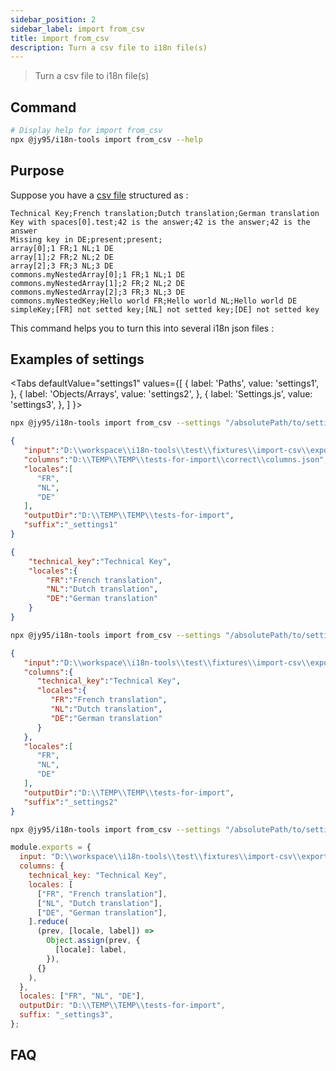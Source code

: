 ```yaml
---
sidebar_position: 2
sidebar_label: import from_csv
title: import from_csv
description: Turn a csv file to i18n file(s)
---
```



> Turn a csv file to i18n file(s)

## Command

```bash
# Display help for import from_csv
npx @jy95/i18n-tools import from_csv --help
```

## Purpose

Suppose you have a [csv file](../export/assets/export-csv.csv) structured as :

```csv title="export-csv.csv"
Technical Key;French translation;Dutch translation;German translation
Key with spaces[0].test;42 is the answer;42 is the answer;42 is the answer
Missing key in DE;present;present;
array[0];1 FR;1 NL;1 DE
array[1];2 FR;2 NL;2 DE
array[2];3 FR;3 NL;3 DE
commons.myNestedArray[0];1 FR;1 NL;1 DE
commons.myNestedArray[1];2 FR;2 NL;2 DE
commons.myNestedArray[2];3 FR;3 NL;3 DE
commons.myNestedKey;Hello world FR;Hello world NL;Hello world DE
simpleKey;[FR] not setted key;[NL] not setted key;[DE] not setted key
```

This command helps you to turn this into several i18n json files :

<I18NFilesTabs />

## Examples of settings

<Tabs
  defaultValue="settings1"
  values={[
    { label: 'Paths', value: 'settings1', },
    { label: 'Objects/Arrays', value: 'settings2', },
    { label: 'Settings.js', value: 'settings3', },
  ]
}>

<TabItem value="settings1">

```bash
npx @jy95/i18n-tools import from_csv --settings "/absolutePath/to/settings1.json"
```

```json title="settings1.json"
{
   "input":"D:\\workspace\\i18n-tools\\test\\fixtures\\import-csv\\export-csv.csv",
   "columns":"D:\\TEMP\\TEMP\\tests-for-import\\correct\\columns.json",
   "locales":[
      "FR",
      "NL",
      "DE"
   ],
   "outputDir":"D:\\TEMP\\TEMP\\tests-for-import",
   "suffix":"_settings1"
}
```

```json title="columns.json"
{
    "technical_key":"Technical Key",
    "locales":{
        "FR":"French translation",
        "NL":"Dutch translation",
        "DE":"German translation"
    }
}
```

</TabItem>

<TabItem value="settings2">

```bash
npx @jy95/i18n-tools import from_csv --settings "/absolutePath/to/settings2.json"
```

```json title="settings2.json"
{
   "input":"D:\\workspace\\i18n-tools\\test\\fixtures\\import-csv\\export-csv.csv",
   "columns":{
      "technical_key":"Technical Key",
      "locales":{
         "FR":"French translation",
         "NL":"Dutch translation",
         "DE":"German translation"
      }
   },
   "locales":[
      "FR",
      "NL",
      "DE"
   ],
   "outputDir":"D:\\TEMP\\TEMP\\tests-for-import",
   "suffix":"_settings2"
}
```

</TabItem>

<TabItem value="settings3">

```bash
npx @jy95/i18n-tools import from_csv --settings "/absolutePath/to/settings3.js"
```

```js title="settings3.js"
module.exports = {
  input: "D:\\workspace\\i18n-tools\\test\\fixtures\\import-csv\\export-csv.csv",
  columns: {
    technical_key: "Technical Key",
    locales: [
      ["FR", "French translation"],
      ["NL", "Dutch translation"],
      ["DE", "German translation"],
    ].reduce(
      (prev, [locale, label]) =>
        Object.assign(prev, {
          [locale]: label,
        }),
      {}
    ),
  },
  locales: ["FR", "NL", "DE"],
  outputDir: "D:\\TEMP\\TEMP\\tests-for-import",
  suffix: "_settings3",
};
```
</TabItem>

</Tabs>

## FAQ

<ImportFaq />